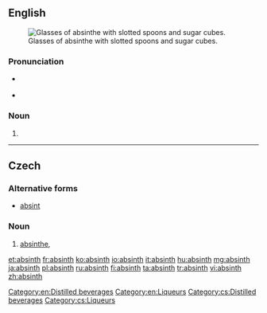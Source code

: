 {{also|Absinth}}
==English==
{{wikipedia|Bohemian style absinth}}
{{wikipedia|Absinthe}}

[[Image:Two-absinthe-glasses.jpg|thumb|right|Glasses of absinthe with slotted spoons and sugar cubes.]]

===Pronunciation===
* {{a|UK}} {{IPA|/ˈæb.sɪnθ/|lang=en}}
* {{a|US}} {{IPA|/ˈæb.sɪnθ/|lang=en}}

===Noun===
{{en-noun}}

# {{alternate form of|absinthe|lang=en}}

[[Category:en:Distilled beverages]]
[[Category:en:Liqueurs]]

----

==Czech==

===Alternative forms===
* [[absint]] {{g|m}} {{qualifier|less common}}

===Noun===
{{cs-noun|g=m}}

# [[absinthe]], {{l/en|absinth}} {{gloss|alcoholic beverage}}

[[Category:cs:Distilled beverages]]
[[Category:cs:Liqueurs]]

[[et:absinth]]
[[fr:absinth]]
[[ko:absinth]]
[[io:absinth]]
[[it:absinth]]
[[hu:absinth]]
[[mg:absinth]]
[[ja:absinth]]
[[pl:absinth]]
[[ru:absinth]]
[[fi:absinth]]
[[ta:absinth]]
[[tr:absinth]]
[[vi:absinth]]
[[zh:absinth]]